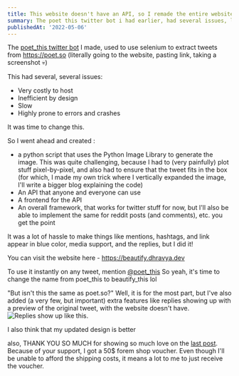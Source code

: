 ```yaml
---
title: This website doesn't have an API, so I remade the entire website, and made a Twitter bot.
summary: The poet this twitter bot i had earlier, had several issues, like being too expensive to host, and not being able to use reliably. It was time to change this.
publishedAt: '2022-05-06'
---
```


The [poet_this twitter bot](https://dev.to/dhravya/i-made-a-twitter-bot-to-take-beautiful-screenshots-of-a-tweet-3kk5) I made, used to use selenium to extract tweets from https://poet.so (literally going to the website, pasting link, taking a screenshot 💀)

This had several, several issues:

- Very costly to host
- Inefficient by design
- Slow
- Highly prone to errors and crashes

It was time to change this.

So I went ahead and created :

- a python script that uses the Python Image Library to generate the image. This was quite challenging, because I had to (very painfully) plot stuff pixel-by-pixel, and also had to ensure that the tweet fits in the box (for which, I made my own trick where I vertically expanded the image, I'll write a bigger blog explaining the code)
- An API that anyone and everyone can use
- A frontend for the API
- An overall framework, that works for twitter stuff for now, but I'll also be able to implement the same for reddit posts (and comments), etc. you get the point

It was a lot of hassle to make things like mentions, hashtags, and link appear in blue color, media support, and the replies, but I did it!

You can visit the website here - https://beautify.dhravya.dev

To use it instantly on any tweet, mention [@poet_this](https://twitter.com/poet_this) So yeah, it's time to change the name from poet_this to beautify_this lol

"But isn't this the same as poet.so?" Well, it is for the most part, but I've also added (a very few, but important) extra features like replies showing up with a preview of the original tweet, with the website doesn't have. ![Replies show up like this.](https://dev-to-uploads.s3.amazonaws.com/uploads/articles/z522w4pajdep9d9bt2q0.png)

I also think that my updated design is better

also, THANK YOU SO MUCH for showing so much love on the [last post](https://dev.to/dhravya/i-made-a-twitter-bot-to-take-beautiful-screenshots-of-a-tweet-3kk5). Because of your support, I got a 50$ forem shop voucher. Even though I'll be unable to afford the shipping costs, it means a lot to me to just receive the voucher.

